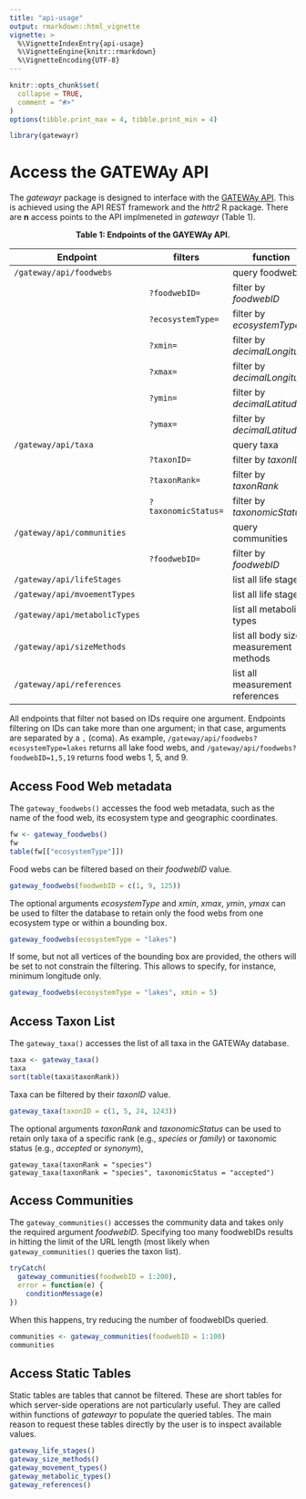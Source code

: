 ```yaml
---
title: "api-usage"
output: rmarkdown::html_vignette
vignette: >
  %\VignetteIndexEntry{api-usage}
  %\VignetteEngine{knitr::rmarkdown}
  %\VignetteEncoding{UTF-8}
---
```


```r
knitr::opts_chunk$set(
  collapse = TRUE,
  comment = "#>"
)
options(tibble.print_max = 4, tibble.print_min = 4)
```

```r
library(gatewayr)
```

# Access the GATEWAy API
The _gatewayr_ package is designed to interface with the [GATEWAy API](http://localhost:8000/gateway/api/).
This is achieved using the API REST framework and the _httr2_ R package.
There are **n** access points to the API implmeneted in _gatewayr_ (Table 1).

<p style="text-align: center; font-weight: bold;">Table 1: Endpoints of the GAYEWAy API.</p>
| **Endpoint** | **filters** | **function** |
| ------------ | ----------- | ------------ |
|`/gateway/api/foodwebs` |   | query foodwebs |
| | `?foodwebID=` | filter by _foodwebID_|
| | `?ecosystemType=` | filter by _ecosystemType_|
| | `?xmin=` | filter by _decimalLongitude_|
| | `?xmax=` | filter by _decimalLongitude_|
| | `?ymin=` | filter by _decimalLatitude_|
| | `?ymax=` | filter by _decimalLatitude_|
|`/gateway/api/taxa` | | query taxa|
| | `?taxonID=` | filter by _taxonID_|
| | `?taxonRank=` | filter by _taxonRank_|
| | `?taxonomicStatus=` | filter by _taxonomicStatus_|
|`/gateway/api/communities` | | query communities |
| | `?foodwebID=` | filter by _foodwebID_ |
|`/gateway/api/lifeStages` | | list all life stages |
|`/gateway/api/mvoementTypes` | | list all life stages |
|`/gateway/api/metabolicTypes` | | list all metabolic types |
|`/gateway/api/sizeMethods` | | list all body size measurement methods |
|`/gateway/api/references` | | list all measurement references |



All endpoints that filter not based on IDs require one argument.
Endpoints filtering on IDs can take more than one argument; in that case, arguments are separated by a `,` (coma).
As example, `/gateway/api/foodwebs?ecosystemType=lakes` returns all lake food webs, and `/gateway/api/foodwebs?foodwebID=1,5,19` returns food webs 1, 5, and 9.

## Access Food Web metadata
The `gateway_foodwebs()` accesses the food web metadata, such as the name of the food web, its ecosystem type and geographic coordinates.
```r
fw <- gateway_foodwebs()
fw
table(fw[["ecosystemType"]])
```
Food webs can be filtered based on their _foodwebID_ value.
```r
gateway_foodwebs(foodwebID = c(1, 9, 125))
```
The optional arguments _ecosystemType_ and _xmin_, _xmax_, _ymin_, _ymax_ can be used to filter the database to retain only the food webs from one ecosystem type or within a bounding box.
```r
gateway_foodwebs(ecosystemType = "lakes")
```
If some, but not all vertices of the bounding box are provided, the others will be set to not constrain the filtering.
This allows to specify, for instance, minimum longitude only.
```r
gateway_foodwebs(ecosystemType = "lakes", xmin = 5)
```

## Access Taxon List
The `gateway_taxa()` accesses the list of all taxa in the GATEWAy database.
```r
taxa <- gateway_taxa()
taxa
sort(table(taxa$taxonRank))
```
Taxa can be filtered by their _taxonID_ value.
```r
gateway_taxa(taxonID = c(1, 5, 24, 1243))
```
The optional arguments _taxonRank_ and _taxonomicStatus_ can be used to retain only taxa of a specific rank (e.g., _species_ or _family_) or taxonomic status (e.g., _accepted_ or _synonym_),
```taxa-filtering-1
gateway_taxa(taxonRank = "species")
gateway_taxa(taxonRank = "species", taxonomicStatus = "accepted")
```

## Access Communities
The `gateway_communities()` accesses the community data and takes only the required argument _foodwebID_.
Specifying too many foodwebIDs results in hitting the limit of the URL length (most likely when `gateway_communities()` queries the taxon list).
```r
tryCatch(
  gateway_communities(foodwebID = 1:200),
  error = function(e) {
    conditionMessage(e)
})
```
When this happens, try reducing the number of foodwebIDs queried.
```r
communities <- gateway_communities(foodwebID = 1:100)
communities
```

## Access Static Tables
Static tables are tables that cannot be filtered.
These are short tables for which server-side operations are not particularly useful.
They are called within functions of _gatewayr_ to populate the queried tables.
The main reason to request these tables directly by the user is to inspect available values.
```r
gateway_life_stages()
gateway_size_methods()
gateway_movement_types()
gateway_metabolic_types()
gateway_references()
```
